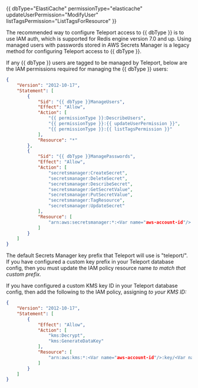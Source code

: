 {{ dbType="ElastiCache" permissionType="elasticache" updateUserPermission="ModifyUser" listTagsPermission="ListTagsForResource" }}

<Admonition type="note">
The recommended way to configure Teleport access to {{ dbType }} is to use IAM
auth, which is supported for Redis engine version 7.0 and up.
Using managed users with passwords stored in AWS Secrets Manager is a legacy
method for configuring Teleport access to {{ dbType }}.
</Admonition>

If any {{ dbType }} users are tagged to be managed by Teleport, below are the
IAM permissions required for managing the {{ dbType }} users:

```json
{
    "Version": "2012-10-17",
    "Statement": [
        {
            "Sid": "{{ dbType }}ManageUsers",
            "Effect": "Allow",
            "Action": [
                "{{ permissionType }}:DescribeUsers",
                "{{ permissionType }}:{{ updateUserPermission }}",
                "{{ permissionType }}:{{ listTagsPermission }}"
            ],
            "Resource": "*"
        },
        {
            "Sid": "{{ dbType }}ManagePasswords",
            "Effect": "Allow",
            "Action": [
                "secretsmanager:CreateSecret",
                "secretsmanager:DeleteSecret",
                "secretsmanager:DescribeSecret",
                "secretsmanager:GetSecretValue",
                "secretsmanager:PutSecretValue",
                "secretsmanager:TagResource",
                "secretsmanager:UpdateSecret"
            ],
            "Resource": [
                "arn:aws:secretsmanager:*:<Var name="aws-account-id"/>:secret:<Var name="teleport"/>/*"
            ]
        }
    ]
}
```

The default Secrets Manager key prefix that Teleport will use is "teleport/".
If you have configured a custom key prefix in your Teleport database config,
then you must update the IAM policy resource name <Var name="teleport"/> to
match that custom prefix.

If you have configured a custom KMS key ID in your Teleport database config,
then add the following to the IAM policy, assigning <Var name="your-kms-id"/> to
your KMS ID:

```json
{
    "Version": "2012-10-17",
    "Statement": [
        {
            "Effect": "Allow",
            "Action": [
                "kms:Decrypt",
                "kms:GenerateDataKey"
            ],
            "Resource": [
                "arn:aws:kms:*:<Var name="aws-account-id"/>:key/<Var name="your-kms-id"/>"
            ]
        }
    ]
}
```
